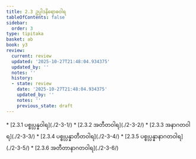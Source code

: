 ```yaml
---
title: 2.3 ဥပ္ပါဒနိရောဓဝါရ
tableOfContents: false
sidebar:
  order: 3
type: tipitaka
basket: ab
book: y3
review:
  current: review
  updated: '2025-10-27T21:48:04.934375'
  updated_by: ''
  notes: ''
  history:
  - state: review
    date: '2025-10-27T21:48:04.934375'
    updated_by: ''
    notes: ''
    previous_state: draft
---
```



<ReviewStatus review={frontmatter.review} showDetails={true} />

<HypothesisAnnotation frontmatter={frontmatter} />

<DynamicBreadcrumb />



<TableOfContents book="y3" section="2.3">
* [2.3.1 ပစ္စုပ္ပန္နဝါရ](./2-3-1/)
* [2.3.2 အတီတဝါရ](./2-3-2/)
* [2.3.3 အနာဂတဝါရ](./2-3-3/)
* [2.3.4 ပစ္စုပ္ပန္နာတီတဝါရ](./2-3-4/)
* [2.3.5 ပစ္စုပ္ပန္နာနာဂတဝါရ](./2-3-5/)
* [2.3.6 အတီတာနာဂတဝါရ](./2-3-6/)
</TableOfContents>